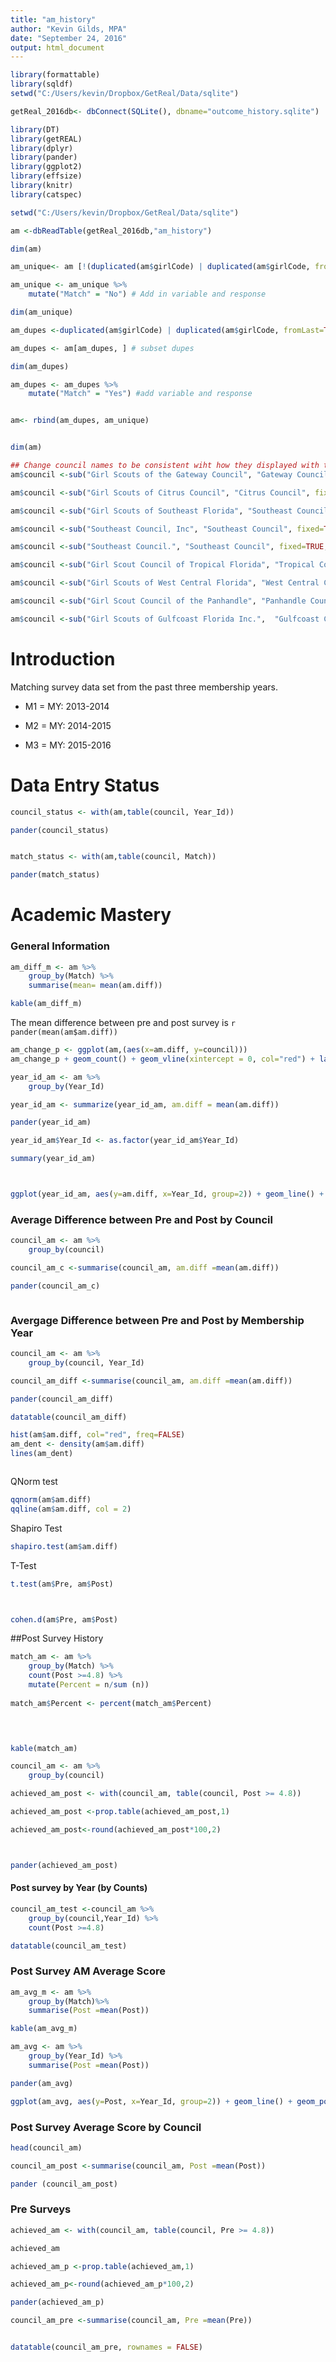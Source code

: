 ```yaml
---
title: "am_history"
author: "Kevin Gilds, MPA"
date: "September 24, 2016"
output: html_document
---
```



```r

library(formattable)
library(sqldf)
setwd("C:/Users/kevin/Dropbox/GetReal/Data/sqlite")

getReal_2016db<- dbConnect(SQLite(), dbname="outcome_history.sqlite")

library(DT)
library(getREAL)
library(dplyr)
library(pander)
library(ggplot2)
library(effsize)
library(knitr)
library(catspec)

```


```r
setwd("C:/Users/kevin/Dropbox/GetReal/Data/sqlite")

am <-dbReadTable(getReal_2016db,"am_history")

dim(am)

am_unique<- am [!(duplicated(am$girlCode) | duplicated(am$girlCode, fromLast = TRUE)), ] #find and subset uniquie students

am_unique <- am_unique %>% 
    mutate("Match" = "No") # Add in variable and response

dim(am_unique)

am_dupes <-duplicated(am$girlCode) | duplicated(am$girlCode, fromLast=TRUE) #find duplicated cases

am_dupes <- am[am_dupes, ] # subset dupes

dim(am_dupes)

am_dupes <- am_dupes %>%
    mutate("Match" = "Yes") #add variable and response


am<- rbind(am_dupes, am_unique)


dim(am)

```


```r
## Change council names to be consistent wiht how they displayed with the surveys
am$council <-sub("Girl Scouts of the Gateway Council", "Gateway Council", fixed=TRUE, am$council)

am$council <-sub("Girl Scouts of Citrus Council", "Citrus Council", fixed=TRUE, am$council)

am$council <-sub("Girl Scouts of Southeast Florida", "Southeast Council", fixed=TRUE, am$council)

am$council <-sub("Southeast Council, Inc", "Southeast Council", fixed=TRUE, am$council)

am$council <-sub("Southeast Council.", "Southeast Council", fixed=TRUE, am$council)

am$council <-sub("Girl Scout Council of Tropical Florida", "Tropical Council", fixed = TRUE, am$council)

am$council <-sub("Girl Scouts of West Central Florida", "West Central Council", fixed = TRUE, am$council)

am$council <-sub("Girl Scout Council of the Panhandle", "Panhandle Council", fixed = TRUE, am$council)

am$council <-sub("Girl Scouts of Gulfcoast Florida Inc.",  "Gulfcoast Council", fixed = TRUE, am$council)

```

# Introduction

Matching survey data set from the past three membership years.

* M1 = MY: 2013-2014

* M2 = MY: 2014-2015

* M3 = MY: 2015-2016


# Data Entry Status 

```r
council_status <- with(am,table(council, Year_Id))

pander(council_status)


match_status <- with(am,table(council, Match))

pander(match_status)


```



# Academic Mastery

### General Information 

```r
am_diff_m <- am %>%
    group_by(Match) %>%
    summarise(mean= mean(am.diff))

kable(am_diff_m)

```

The mean difference between pre and post survey is `r pander(mean(am$am.diff))`



```r
am_change_p <- ggplot(am,(aes(x=am.diff, y=council)))
am_change_p + geom_count() + geom_vline(xintercept = 0, col="red") + labs(x="Pre and Post Difference", y="Pre Outcome Score", title="Healthy Releationship Survey Results")


```


```r
year_id_am <- am %>%
    group_by(Year_Id)

year_id_am <- summarize(year_id_am, am.diff = mean(am.diff))

pander(year_id_am)

year_id_am$Year_Id <- as.factor(year_id_am$Year_Id)

summary(year_id_am)



ggplot(year_id_am, aes(y=am.diff, x=Year_Id, group=2)) + geom_line() + geom_point()

```



### Average Difference between Pre and Post by Council

```r
council_am <- am %>%
    group_by(council)

council_am_c <-summarise(council_am, am.diff =mean(am.diff))

pander(council_am_c)



```


### Avergage Difference between Pre and Post by Membership Year

```r
council_am <- am %>%
    group_by(council, Year_Id)

council_am_diff <-summarise(council_am, am.diff =mean(am.diff))

pander(council_am_diff)

datatable(council_am_diff)

```



```r





hist(am$am.diff, col="red", freq=FALSE)
am_dent <- density(am$am.diff)
lines(am_dent)



```

QNorm test
```r

qqnorm(am$am.diff)
qqline(am$am.diff, col = 2)

```

Shapiro Test
```r
shapiro.test(am$am.diff)
```


T-Test

```r
t.test(am$Pre, am$Post)



cohen.d(am$Pre, am$Post)
```












##Post Survey History

```r
match_am <- am %>%
    group_by(Match) %>%
    count(Post >=4.8) %>%
    mutate(Percent = n/sum (n))
    
match_am$Percent <- percent(match_am$Percent)



    
kable(match_am)
```


```r

council_am <- am %>%
    group_by(council)

achieved_am_post <- with(council_am, table(council, Post >= 4.8))

achieved_am_post <-prop.table(achieved_am_post,1)

achieved_am_post<-round(achieved_am_post*100,2)



pander(achieved_am_post)

```



#### Post survey by Year (by Counts)
```r


council_am_test <-council_am %>%
    group_by(council,Year_Id) %>%
    count(Post >=4.8)

datatable(council_am_test)

```



### Post Survey AM Average Score



```r
am_avg_m <- am %>%
    group_by(Match)%>%
    summarise(Post =mean(Post))

kable(am_avg_m)
```

```r
am_avg <- am %>%
    group_by(Year_Id) %>%
    summarise(Post =mean(Post))

pander(am_avg)

```

```r
ggplot(am_avg, aes(y=Post, x=Year_Id, group=2)) + geom_line() + geom_point()


```


### Post Survey Average Score by Council

```r


head(council_am)

council_am_post <-summarise(council_am, Post =mean(Post))

pander (council_am_post)

```


### Pre Surveys
```r
achieved_am <- with(council_am, table(council, Pre >= 4.8))

achieved_am

achieved_am_p <-prop.table(achieved_am,1)

achieved_am_p<-round(achieved_am_p*100,2)

pander(achieved_am_p)
```


```r
council_am_pre <-summarise(council_am, Pre =mean(Pre))


datatable(council_am_pre, rownames = FALSE)


```


